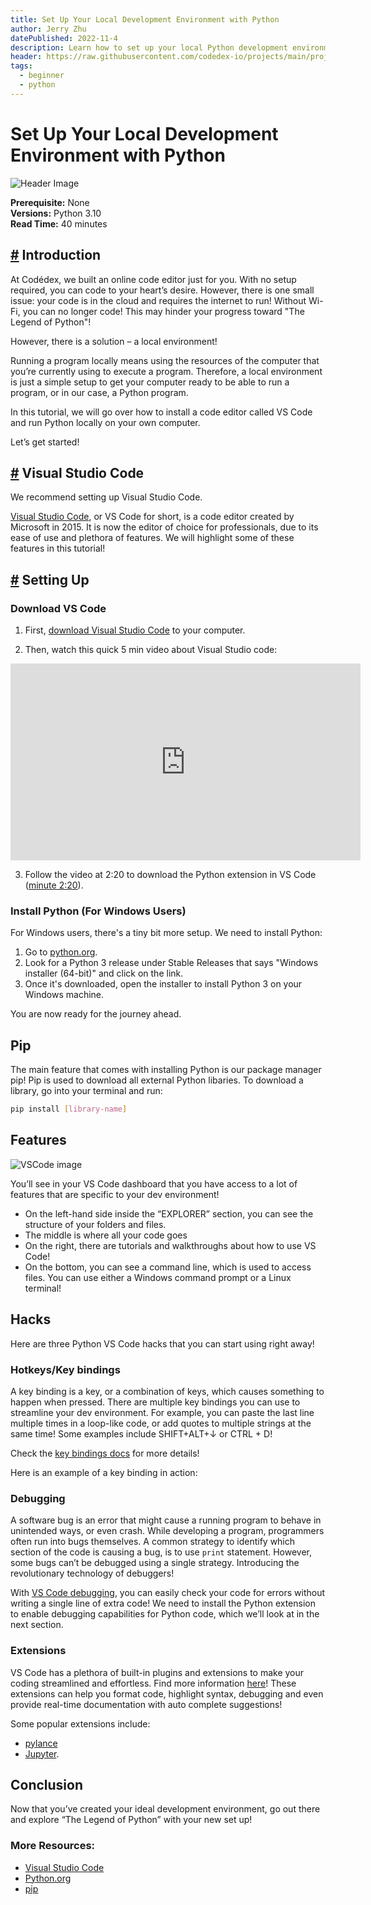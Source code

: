 ```yaml
---
title: Set Up Your Local Development Environment with Python
author: Jerry Zhu
datePublished: 2022-11-4
description: Learn how to set up your local Python development environment with VS Code. 
header: https://raw.githubusercontent.com/codedex-io/projects/main/projects/set-up-your-local-environment-in-python/header.png
tags: 
  - beginner
  - python
---
```


# Set Up Your Local Development Environment with Python

<AuthorAvatar author_name="Jerry Zhu" author_avatar="/images/projects/authors/jerry_zhu.jpg" />

![Header Image](https://raw.githubusercontent.com/codedex-io/projects/main/projects/set-up-your-local-environment-in-python/header.png)

**Prerequisite:** None  
**Versions:** Python 3.10  
**Read Time:** 40 minutes  

## [#](#-introduction) Introduction

At Codédex, we built an online code editor just for you. With no setup required, you can code to your heart’s desire. However, there is one small issue: your code is in the cloud and requires the internet to run! Without Wi-Fi, you can no longer code! This may hinder your progress toward "The Legend of Python"!

However, there is a solution – a local environment! 

Running a program locally means using the resources of the computer that you’re currently using to execute a program. Therefore, a local environment is just a simple setup to get your computer ready to be able to run a program, or in our case, a Python program.  

In this tutorial, we will go over how to install a code editor called VS Code and run Python locally on your own computer. 

Let’s get started!

## [#](#-visual-studio-code) Visual Studio Code

We recommend setting up Visual Studio Code. 

[Visual Studio Code](https://code.visualstudio.com), or VS Code for short, is a code editor created by Microsoft in 2015. It is now the editor of choice for professionals, due to its ease of use and plethora of features. We will highlight some of these features in this tutorial! 


## [#](#-setting-up) Setting Up

### Download VS Code

1. First, [download Visual Studio Code](https://code.visualstudio.com) to your computer.

2. Then, watch this quick 5 min video about Visual Studio code: 

<iframe width="560" height="315" src="https://www.youtube.com/embed/S320N3sxinE" title="YouTube video player" frameborder="0" allow="accelerometer; autoplay; clipboard-write; encrypted-media; gyroscope; picture-in-picture" allowfullscreen></iframe>

3. Follow the video at 2:20 to download the Python extension in VS Code ([minute 2:20](https://www.youtube.com/watch?v=S320N3sxinE&t=140s)).

### Install Python (For Windows Users)

For Windows users, there's a tiny bit more setup. We need to install Python:

1. Go to [python.org](https://www.python.org/downloads/windows/).
2. Look for a Python 3 release under Stable Releases that says "Windows installer (64-bit)" and click on the link.
3. Once it's downloaded, open the installer to install Python 3 on your Windows machine.

You are now ready for the journey ahead.

## Pip

The main feature that comes with installing Python is our package manager pip! Pip is used to download all external Python libaries. To download a library, go into your terminal and run:

```bash
pip install [library-name]
```

## Features

![VSCode image](https://raw.githubusercontent.com/codedex-io/projects/main/projects/set-up-your-local-environment-in-python/vscode_image.png)

You’ll see in your VS Code dashboard that you have access to a lot of features that are specific to your dev environment!

- On the left-hand side inside the “EXPLORER” section, you can see the structure of your folders and files. 
- The middle is where all your code goes
- On the right, there are tutorials and walkthroughs about how to use VS Code!
- On the bottom, you can see a command line, which is used to access files. You can use either a Windows command prompt or a Linux terminal! 

## Hacks

Here are three Python VS Code hacks that you can start using right away! 

### Hotkeys/Key bindings

A key binding is a key, or a combination of keys, which causes something to happen when pressed. There are multiple key bindings you can use to streamline your dev environment. For example, you can paste the last line multiple times in a loop-like code, or add quotes to multiple strings at the same time! 
Some examples include SHIFT+ALT+↓ or CTRL + D! 

Check the [key bindings docs](https://code.visualstudio.com/docs/getstarted/keybindings) for more details! 

Here is an example of a key binding in action: 

### Debugging

A software bug is an error that might cause a running program to behave in unintended ways, or even crash. While developing a program, programmers often run into bugs themselves. A common strategy to identify which section of the code is causing a bug, is to use `print` statement. However, some bugs can’t be debugged using a single strategy. Introducing the revolutionary technology of debuggers! 

With [VS Code debugging](https://code.visualstudio.com/docs/editor/debugging), you can easily check your code for errors without writing a single line of extra code! We need to install the Python extension to enable debugging capabilities for Python code, which we’ll look at in the next section.

### Extensions

VS Code has a plethora of built-in plugins and extensions to make your coding streamlined and effortless. Find more information [here](https://code.visualstudio.com/docs/languages/python)! These extensions can help you format code, highlight syntax, debugging and even provide real-time documentation with auto complete suggestions! 

Some popular extensions include: 

- [pylance](https://marketplace.visualstudio.com/items?itemName=ms-python.vscode-pylance) 
- [Jupyter](https://marketplace.visualstudio.com/items?itemName=ms-toolsai.jupyter). 

## Conclusion

Now that you’ve created your ideal development environment, go out there and explore “The Legend of Python” with your new set up! 

### More Resources:

- [Visual Studio Code](https://code.visualstudio.com)
- [Python.org](https://www.python.org)
- [pip](https://pypi.org/project/pip)
